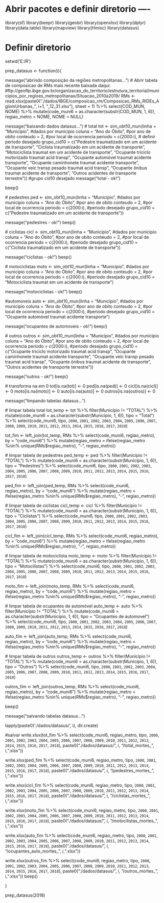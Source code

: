 # Abrir pacotes e definir diretorio ----
library(sf)
library(beepr)
library(geobr)
library(openxlsx)
library(dplyr)
library(data.table)
library(mapview)
library(Hmisc)
library(datasus)

# Definir diretorio
setwd('E:/R')

prep_datasus <- function(i){
  
  message("abrindo composição da regiões metropolitanas...")
  # Abrir tabela de composicao de RMs mais recente baixada daqui: 
  #ftp://geoftp.ibge.gov.br/organizacao_do_territorio/estrutura_territorial/municipios_por_regioes_metropolitanas/Situacao_2010a2019/
  RMs <- read.xlsx(paste0("./dados/IBGE/composicao_rm/Composicao_RMs_RIDEs_AglomUrbanas_", i+1, "_12_31.xlsx"), sheet = 1) %>%
    select(COD_MUN, NOME) %>% mutate(code_muni6 = as.character(substr(COD_MUN, 1, 6)), regiao_metro = NOME, NOME = NULL)
  
  
  message("baixando dados datasus...")
  # total
  tot <- sim_obt10_mun(linha = "Município", #dados por municipio
                       coluna = "Ano do Óbito", #por ano de obito
                       conteudo = 2, #por local de ocorrencia
                       periodo =  c(2000:i), # definir periodo desejado
                       grupo_cid10 = c("Pedestre traumatizado em um acidente de transporte",
                                       "Ciclista traumatizado em um acidente de transporte",
                                       "Motociclista traumat em um acidente de transporte",
                                       "Ocupante triciclo motorizado traumat acid transp",
                                       "Ocupante automóvel traumat acidente transporte",
                                       "Ocupante caminhonete traumat acidente transporte",
                                       "Ocupante veíc transp pesado traumat acid transp",
                                       "Ocupante ônibus traumat acidente de transporte",
                                       "Outros acidentes de transporte terrestre")) #grupo cid10 desejado 
  message("total - ok!")
  
  beep()
  
  # pedestres
  ped <- sim_obt10_mun(linha = "Município", #dados por municipio
                       coluna = "Ano do Óbito", #por ano de obito
                       conteudo = 2, #por local de ocorrencia
                       periodo = c(2000:i), #periodo desejado
                       grupo_cid10 = c("Pedestre traumatizado em um acidente de transporte"))
 
  message("pedestres - ok!")
  beep()
  
  # ciclistas
  cicl <- sim_obt10_mun(linha = "Município", #dados por municipio
                        coluna = "Ano do Óbito", #por ano de obito
                        conteudo = 2, #por local de ocorrencia
                        periodo = c(2000:i), #periodo desejado
                        grupo_cid10 = c("Ciclista traumatizado em um acidente de transporte"))
  
  message("ciclistas - ok!")
  beep()
  
  # motociclistas
  moto <- sim_obt10_mun(linha = "Município", #dados por municipio
                        coluna = "Ano do Óbito", #por ano de obito
                        conteudo = 2, #por local de ocorrencia
                        periodo = c(2000:i), #periodo desejado
                        grupo_cid10 = "Motociclista traumat em um acidente de transporte") 
  
  message("motociclistas - ok!")
  beep()
  
  #automoveis
  auto <- sim_obt10_mun(linha = "Município", #dados por municipio
                        coluna = "Ano do Óbito", #por ano de obito
                        conteudo = 2, #por local de ocorrencia
                        periodo = c(2000:i), #periodo desejado
                        grupo_cid10 =   "Ocupante automóvel traumat acidente transporte")

  message("ocupantes de automoveis - ok!")
  beep()
  
  # outros
  outros <- sim_obt10_mun(linha = "Município", #dados por municipio
                          coluna = "Ano do Óbito", #por ano de obito
                          conteudo = 2, #por local de ocorrencia
                          periodo = c(2000:i), #periodo desejado
                          grupo_cid10 = c("Ocupante triciclo motorizado traumat acid transp",
                                          "Ocupante caminhonete traumat acidente transporte",
                                          "Ocupante veíc transp pesado traumat acid transp",
                                          "Ocupante ônibus traumat acidente de transporte",
                                          "Outros acidentes de transporte terrestre"))
  
  message("outros - ok!")
  beep()
  
  # transforma na em 0
  tot[is.na(tot)] <- 0
  ped[is.na(ped)] <- 0
  cicl[is.na(cicl)] <- 0
  moto[is.na(moto)] <- 0
  auto[is.na(auto)] <- 0
  outros[is.na(outros)] <- 0
  
  message("limpando tabelas datasus...")
  
  # limpar tabela total 
  tot_temp  <- tot %>% filter(Município != "TOTAL") %>% 
    mutate(code_muni6 = as.character(substr(Município, 1, 6)), tipo = "Total") %>%
    select(code_muni6, tipo, `2000`, `2001`, `2002`, `2003`, `2004`, `2005`, `2006`,
           `2007`, `2008`, `2009`, `2010`, `2011`, `2012`, `2013`, `2014`, `2015`,
           `2016`, `2017`, `2018`)
  
  tot_fim <- left_join(tot_temp, RMs %>% select(code_muni6, regiao_metro), by = "code_muni6") %>%
    mutate(regiao_metro = ifelse(regiao_metro %nin% unique(RMs$regiao_metro), "-", regiao_metro))
  
  # limpar tabela de pedestres
  ped_temp  <- ped %>% filter(Município != "TOTAL") %>% 
    mutate(code_muni6 = as.character(substr(Município, 1, 6)), tipo = "Pedestres") %>%
    select(code_muni6, tipo, `2000`, `2001`, `2002`, `2003`, `2004`, `2005`, `2006`,
           `2007`, `2008`, `2009`, `2010`, `2011`, `2012`, `2013`, `2014`, `2015`,
           `2016`, `2017`, `2018`)
  
  ped_fim <- left_join(ped_temp, RMs %>% select(code_muni6, regiao_metro), by = "code_muni6") %>%
    mutate(regiao_metro = ifelse(regiao_metro %nin% unique(RMs$regiao_metro), "-", regiao_metro))
  
  # limpar tabela de ciclistas
  cicl_temp  <- cicl %>% filter(Município != "TOTAL") %>% 
    mutate(code_muni6 = as.character(substr(Município, 1, 6)), tipo = "Ciclistas") %>%
    select(code_muni6, tipo, `2000`, `2001`, `2002`, `2003`, `2004`, `2005`, `2006`,
           `2007`, `2008`, `2009`, `2010`, `2011`, `2012`, `2013`, `2014`, `2015`,
           `2016`, `2017`, `2018`)
  
  cicl_fim <- left_join(cicl_temp, RMs %>% select(code_muni6, regiao_metro), by = "code_muni6") %>%
    mutate(regiao_metro = ifelse(regiao_metro %nin% unique(RMs$regiao_metro), "-", regiao_metro))
  
  
  # limpar tabela de motociclista
  moto_temp  <- moto %>% filter(Município != "TOTAL") %>% 
    mutate(code_muni6 = as.character(substr(Município, 1, 6)), tipo = "Motocilistas") %>%
    select(code_muni6, tipo, `2000`, `2001`, `2002`, `2003`, `2004`, `2005`, `2006`,
           `2007`, `2008`, `2009`, `2010`, `2011`, `2012`, `2013`, `2014`, `2015`,
           `2016`, `2017`, `2018`)
  
  moto_fim <- left_join(moto_temp, RMs %>% select(code_muni6, regiao_metro), by = "code_muni6") %>%
    mutate(regiao_metro = ifelse(regiao_metro %nin% unique(RMs$regiao_metro), "-", regiao_metro))
  
  # limpar tabela de ocupantes de automóvel
  auto_temp  <- auto %>% filter(Município != "TOTAL") %>% 
    mutate(code_muni6 = as.character(substr(Município, 1, 6)), tipo = "Ocupantes de automovel") %>%
    select(code_muni6, tipo, `2000`, `2001`, `2002`, `2003`, `2004`, `2005`, `2006`,
           `2007`, `2008`, `2009`, `2010`, `2011`, `2012`, `2013`, `2014`, `2015`,
           `2016`, `2017`, `2018`)
  
  auto_fim <- left_join(auto_temp, RMs %>% select(code_muni6, regiao_metro), by = "code_muni6") %>%
    mutate(regiao_metro = ifelse(regiao_metro %nin% unique(RMs$regiao_metro), "-", regiao_metro))
  
  # limpar tabela de outros
  outros_temp  <- outros %>% filter(Município != "TOTAL") %>% 
    mutate(code_muni6 = as.character(substr(Município, 1, 6)), tipo = "Outros") %>%
    select(code_muni6, tipo, `2000`, `2001`, `2002`, `2003`, `2004`, `2005`, `2006`,
           `2007`, `2008`, `2009`, `2010`, `2011`, `2012`, `2013`, `2014`, `2015`,
           `2016`, `2017`, `2018`)
  
  outros_fim <- left_join(outros_temp, RMs %>% select(code_muni6, regiao_metro), by = "code_muni6") %>%
    mutate(regiao_metro = ifelse(regiao_metro %nin% unique(RMs$regiao_metro), "-", regiao_metro))
  
  beep()
  
  message("salvando tabelas datasus...")
  
  lapply(paste0('./dados/datasus/', i), dir.create)
  
  #salvar
  write.xlsx(tot_fim %>% select(code_muni6, regiao_metro, tipo, `2000`, `2001`, `2002`, `2003`, `2004`, `2005`, `2006`,
                                `2007`, `2008`, `2009`, `2010`, `2011`, `2012`, `2013`, `2014`, `2015`,
                                `2016`, `2017`, `2018`), 
             paste0("./dados/datasus/", i, "/total_mortes_", i,".xlsx"))
  
  write.xlsx(ped_fim %>% select(code_muni6, regiao_metro, tipo, `2000`, `2001`, `2002`, `2003`, `2004`, `2005`, `2006`,
                                `2007`, `2008`, `2009`, `2010`, `2011`, `2012`, `2013`, `2014`, `2015`,
                                `2016`, `2017`, `2018`), 
             paste0("./dados/datasus/", i, "/pedestres_mortes_", i,".xlsx"))
  
  write.xlsx(cicl_fim %>% select(code_muni6, regiao_metro, tipo, `2000`, `2001`, `2002`, `2003`, `2004`, `2005`, `2006`,
                                 `2007`, `2008`, `2009`, `2010`, `2011`, `2012`, `2013`, `2014`, `2015`,
                                 `2016`, `2017`, `2018`), 
             paste0("./dados/datasus/", i, "/ciclistas_mortes_", i,".xlsx"))
  
  write.xlsx(moto_fim %>% select(code_muni6, regiao_metro, tipo, `2000`, `2001`, `2002`, `2003`, `2004`, `2005`, `2006`,
                                 `2007`, `2008`, `2009`, `2010`, `2011`, `2012`, `2013`, `2014`, `2015`,
                                 `2016`, `2017`, `2018`), 
             paste0("./dados/datasus/", i, "/motocilistas_mortes_", i,".xlsx"))
  
  write.xlsx(auto_fim %>% select(code_muni6, regiao_metro, tipo, `2000`, `2001`, `2002`, `2003`, `2004`, `2005`, `2006`,
                                 `2007`, `2008`, `2009`, `2010`, `2011`, `2012`, `2013`, `2014`, `2015`,
                                 `2016`, `2017`, `2018`), 
             paste0("./dados/datasus/", i, "/ocupantes_auto_mortes_", i,".xlsx"))
  
  write.xlsx(outros_fim %>% select(code_muni6, regiao_metro, tipo, `2000`, `2001`, `2002`, `2003`, `2004`, `2005`, `2006`,
                                   `2007`, `2008`, `2009`, `2010`, `2011`, `2012`, `2013`, `2014`, `2015`,
                                   `2016`, `2017`, `2018`), 
             paste0("./dados/datasus/", i, "/outros_mortes_", i,".xlsx"))
  beep()
  
  
}

prep_datasus(2018)
